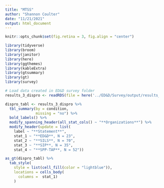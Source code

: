 ```yaml
---
title: "MTSS"
author: "Shannon Coulter"
date: "11/21/2021"
output: html_document
---
```

```r
knitr::opts_chunk$set(fig.retina = 3, fig.align = "center")
```

```r
library(tidyverse)
library(broom)
library(janitor)
library(here)
library(ggthemes)
library(kableExtra)
library(gtsummary)
library(gt)
library(survey)
```

```r
# Load data created in ED&D survey folder
results_3_dispro <- readRDS(file = here('../ED&D/Survey/output/results_3_dispro.rds'))
```

```r
dispro_tabl <- results_3_dispro %>% 
  tbl_summary(by = condition,
              missing = "no") %>%
  bold_labels() %>%
  modify_spanning_header(all_stat_cols() ~ "**Organizations**") %>%
  modify_header(update = list(
    label ~ "**Statement**",
    stat_1 ~ "**ED&D**, N = 23",
    stat_2 ~ "**SILS**, N = 70",
    stat_3 ~ "**SIP**, N = 35",
    stat_4 ~ "**SPP-TAP**, N = 52"))

as_gt(dispro_tabl) %>%
  tab_style(
    style = list(cell_fill(color = "lightblue")),
    locations = cells_body(
      columns =  stat_1)
    )
```